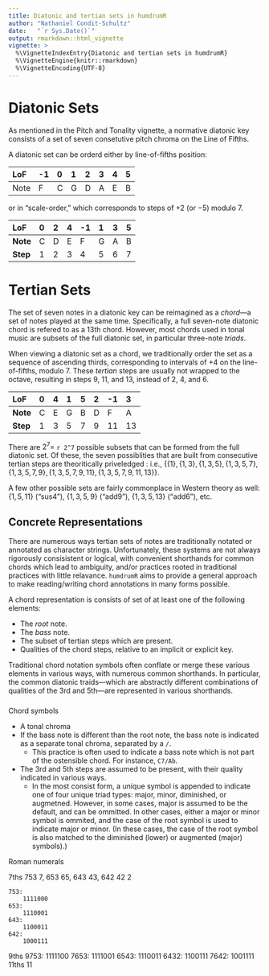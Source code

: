 ```yaml
---
title: Diatonic and tertian sets in humdrumR
author: "Nathaniel Condit-Schultz"
date:   "`r Sys.Date()`"
output: rmarkdown::html_vignette
vignette: >
  %\VignetteIndexEntry{Diatonic and tertian sets in humdrumR}
  %\VignetteEngine{knitr::rmarkdown}
  %\VignetteEncoding{UTF-8}
---
```


# Diatonic Sets

As mentioned in the Pitch and Tonality vignette, a normative diatonic key consists of a set of seven consetutive pitch chroma on the Line of Fifths.

A diatonic set can be orderd either by line-of-fifths position: 

**LoF**  -1  0  1  2  3  4  5
-------- --- -- -- -- -- -- --
Note     F   C  G  D  A  E  B

or in "scale-order," which corresponds to steps of $+2$ (or $-5$) modulo 7.

**LoF**   0  2  4  -1  1  3  5
--------- -- -- -- --- -- -- --
**Note**  C  D  E  F   G  A  B
**Step**  1  2  3  4   5  6  7

# Tertian Sets


The set of seven notes in a diatonic key can be reimagined as a *chord*---a set of notes played at the same time.
Specifically, a full seven-note diatonic chord is refered to as a 13th chord.
However, most chords used in tonal music are subsets of the full diatonic set, in particular three-note *triads*.

When viewing a diatonic set as a chord, we traditionally order the set as a sequence of ascending thirds, corresponding to intervals of $+4$ on the line-of-fifths, modulo 7.
These *tertian* steps are usually not wrapped to the octave, resulting in steps 9, 11, and 13, instead of 2, 4, and 6.

**LoF**    0  4  1  5  2  -1  3
---------- -- -- -- -- -- --- ---
**Note**   C  E  G  B  D  F   A
**Step**   1  3  5  7  9  11  13


There are $2^7=$ `r 2^7` possible subsets that can be formed from the full diatonic set.
Of these, the seven possiblities that are built from consecutive tertian steps are theoritically priveledged : i.e., $\{\{1\}, \{1,3\}, \{1,3,5\}, \{1,3,5,7\}, \{1,3,5,7,9\}, \{1,3,5,7,9,11\}, \{1,3,5,7,9,11,13\}\}$.

A few other possible sets are fairly commonplace in Western theory as well: $\{1,5, 11\}$ ("sus4"), $\{1,3,5,9\}$ ("add9"), $\{1,3,5,13\}$ ("add6"), etc.


## Concrete Representations

There are numerous ways tertian sets of notes are traditionally notated or annotated as character strings.
Unfortunately, these systems are not always rigorously consisistent or logical, with convenient shorthands for common chords which lead to ambiguity, and/or practices rooted in traditional practices with little relavance.
`humdrumR` aims to provide a general approach to make reading/writing chord annotations in many forms possible.



A chord representation is consists of set of at least one of the following elements:

+ The *root* note.
+ The *bass* note.
+ The subset of tertian steps which are present.
+ Qualities of the chord steps, relative to an implicit or explicit key.

Traditional chord notation symbols often conflate or merge these various elements in various ways, with numerous common shorthands.
In particular, the common diatonic traids---which are abstractly different combinations of qualities of the 3rd and 5th---are represented in various shorthands.


### 

Chord symbols

+ A tonal chroma
+ If the bass note is different than the root note, the bass note is indicated as a separate tonal chroma, separated by a `/`.
    + This practice is often used to indicate a bass note which is not part of the ostensible chord. For instance, `C7/Ab`.
+ The 3rd and 5th steps are assumed to be present, with their quality indicated in various ways.
    + In the most consist form, a unique symbol is appended to indicate one of four unique triad types: major, minor, diminished, or augmetned.
      However, in some cases, major is assumed to be the default, and can be ommitted.
      In other cases, either a major or minor symbol is ommited, and the case of the root symbol is used to indicate major or minor.
      (In these cases, the case of the root symbol is also matched to the diminished (lower) or augmented (major) symbols).)
      


Roman numerals



7ths
	753 7, 653 65, 643 43, 642 42 2

	753:
		1111000
	653:
		1110001
	643:
		1100011
	642:
		1000111
9ths
	9753:
		1111100
	7653:
		1111001
	6543:
		1110011
	6432:
		1100111
	7642:
		1001111
11ths
	11
	


